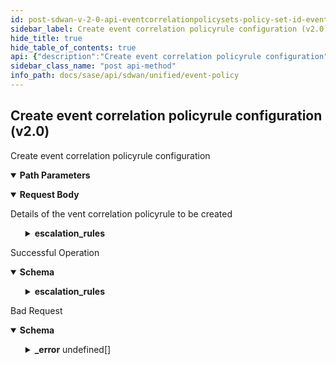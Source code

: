```yaml
---
id: post-sdwan-v-2-0-api-eventcorrelationpolicysets-policy-set-id-eventcorrelationpolicyrules
sidebar_label: Create event correlation policyrule configuration (v2.0)
hide_title: true
hide_table_of_contents: true
api: {"description":"Create event correlation policyrule configuration","operationId":"post-sdwan-v2.0-api-eventcorrelationpolicysets-policy_set_id-eventcorrelationpolicyrules","parameters":[{"description":"Policyset Id","in":"path","name":"policy_set_id","required":true,"schema":{"description":"Policy Set Id","type":"string"}}],"requestBody":{"content":{"application/json":{"schema":{"properties":{"description":{"description":"Description: Size(max = 256, error = DESCRIPTION_EXCEEDS_LIMIT: Description length exceeds limit, min = 0) ","type":"string"},"enabled":{"description":"Enabled","type":"boolean"},"end_time":{"description":"End Time","format":"int64","type":"integer"},"escalation_rules":{"description":"Escalation Rules: Valid Valid ","properties":{"flap_rule":{"description":"Flap Rule: Valid ","properties":{"flap_duration":{"description":"Flap Duration: Min(error = EVENT_CORRELATION_RULE_INVALID_FLAP_DURATION_MIN_VALUE: Flap duration cannot be less than 5 minutes, value = 5L) Max(error = EVENT_CORRELATION_RULE_INVALID_FLAP_DURATION_MAX_VALUE: Flap duration cannot be more than 10080 minutes(a week), value = 10080L) ","type":"integer"},"flap_rate":{"description":"Flap Rate: Min(error = FLAP_RULE_INVALID_FLAP_COUNT_MIN_VALUE: Flap count cannot be lower than 2., value = 2L) Max(error = FLAP_RULE_INVALID_FLAP_COUNT_MAX_VALUE: Flap count cannot be higher than 512., value = 512L) ","type":"integer"}}},"standing_rule":{"description":"Standing Rule: Valid ","properties":{"priority":{"description":"Priority: ValidateEnum(enumClass = classOf[EventPriority], error = EVENT_CORRELATION_RULE_INVALID_STANDING_FOR_PRIORITY: Invalid standing for priority specified for rule., nullAllowed = false) ","enum":["p1","p2","p3","p4","p5","none"],"type":"string"},"standing_for":{"description":"Standing For: Min(error = EVENT_CORRELATION_RULE_INVALID_STANDING_FOR_MIN_VALUE: Standing for duration cannot be less than 5 minutes, value = 5L) Max(error = EVENT_CORRELATION_RULE_INVALID_STANDING_FOR_MAX_VALUE: Standing for duration cannot be more than 10080 minutes(a week), value = 10080L) ","type":"integer"}},"required":["priority"]}}},"event_codes":{"description":"Event Codes: ListEnum(enumClass = classOf[EventCode], length = 0, listMaxSize = 0, message = Invalid enum string., nullAllowed = true) ","items":{"description":"Event Codes","enum":["DEVICEHW_POWER_LOST","DEVICEHW_INTERFACE_DOWN","DEVICEHW_INTERFACE_HALFDUPLEX","DEVICEHW_INTERFACE_ERRORS","DEVICEHW_DISKUTIL_PARTITIONSPACE","DEVICEHW_DISKENC_SYSTEM","DEVICEHW_MEMUTIL_SWAPSPACE","DEVICESW_GENERAL_PROCESSRESTART","DEVICESW_GENERAL_PROCESSSTOP","DEVICESW_CRITICAL_PROCESSRESTART","DEVICESW_CRITICAL_PROCESSSTOP","DEVICESW_LICENSE_VERIFICATION_FAILED","DEVICESW_MONITOR_DISABLED","DEVICESW_SYSTEM_BOOT","DEVICESW_TOKEN_VERIFICATION_FAILED","DEVICESW_IMAGE_UNSUPPORTED","DEVICESW_DHCPSERVER_RESTART","DEVICESW_DHCPRELAY_RESTART","DEVICESW_DHCPSERVER_ERRORS","DEVICESW_SNMP_AGENT_RESTART","DEVICESW_SNMP_AGENT_FAILED_TO_START","DEVICESW_SYSLOGSERVERS_DOWN","DEVICESW_NTP_NO_SYNC","DEVICEIF_ADDRESS_DUPLICATE","NETWORK_VPNLINK_DOWN","NETWORK_VPNPEER_UNAVAILABLE","NETWORK_VPNPEER_UNREACHABLE","NETWORK_VPNSS_MISMATCH","NETWORK_VPNSS_UNAVAILABLE","NETWORK_VPNBFD_DOWN","NETWORK_VPNLINKCIPHERS_INCOMPATIBLE","NETWORK_DIRECTPRIVATE_DOWN","NETWORK_DIRECTINTERNET_DOWN","NETWORK_PRIVATEWAN_UNREACHABLE","NETWORK_PRIVATEWAN_DEGRADED","PEERING_EDGE_DOWN","PEERING_CORE_DOWN","PEERING_BGP_DOWN","APPLICATION_APP_UNREACHABLE","APPLICATION_IP_COLLISION","APPLICATION_UNKNOWNS_HIGH","APPLICATION_FLOWCTRL_APPUNREACHABLE","APPLICATION_FLOWCTRL_APPREACHABLE","APPLICATION_FLOWCTRL_APPWITHINSLA","APPLICATION_FLOWCTRL_APPOUTSIDESLA","OPERATOR_SIGNUP_TOKEN_DISABLED","DEVICESW_FPS_LIMIT_EXCEEDED","DEVICESW_CONCURRENT_FLOWLIMIT_EXCEEDED","SITE_CIRCUIT_ABSENT_FOR_POLICY","NETWORK_POLICY_RULE_CONFLICT","PRIORITY_POLICY_RULE_CONFLICT","APPLICATION_CUSTOM_RULE_CONFLICT","NETWORK_POLICY_RULE_DROPPED","PRIORITY_POLICY_RULE_DROPPED","DEVICESW_DISCONNECTED_FROM_CONTROLLER","SPOKEHA_STATE_UPDATE","SPOKEHA_MULTIPLE_ACTIVE_DEVICES","SPOKEHA_CLUSTER_DEGRADED","SPOKEHA_CLUSTER_DOWN","NAT_POLICY_LEGACY_ALG_CONFIG_OVERRIDE","NAT_POLICY_STATIC_NATPOOL_OVERRUN","DEVICESW_CONNTRACK_FLOWLIMIT_EXCEEDED","DEVICESW_INITIATED_CONNECTION_ON_EXCLUDED_PATH","NETWORK_ANYNETLINK_DEGRADED","NETWORK_ANYNETLINK_DOWN","CLAIMCERT_RENEWAL_RETRY_LIMIT_EXCEEDED","CLAIMCERT_RENEWAL_FAILED","CLAIMCERT_AUTO_RENEWAL_DISABLED","CLAIMCERT_RENEWALS_TOO_FREQUENT","FLAP_RATE_EXCEEDED","DEVICESW_ANALYTICS_DISCONNECTED_FROM_CONTROLLER","DEVICESW_FLOWS_DISCONNECTED_FROM_CONTROLLER","APPLICATION_PROBE_DISABLED","SITE_CONNECTIVITY_DOWN","NETWORK_STANDARD_VPN_ENDPOINT_DOWN","SECURITY_POLICY_RULE_INCOMPLETE","SITE_NETWORK_SERVICE_ABSENT_FOR_POLICY","DEVICESW_IPFIX_COLLECTORS_DOWN","SITE_CONNECTIVITY_DEGRADED","CLAIMCERT_EXPIRY_WARNING","DEVICE_CELLULAR_ROAMING","DEVICE_CELLULAR_SIM_REMOVAL","DEVICE_CELLULAR_SIM_SWITCHOVER","DEVICE_CELLULAR_SIGNAL_STRENGTH_THRESH","DEVICE_CELLULAR_INTERNAL_MODEM_ERROR","DEVICE_CELLULAR_TECH_CHANGE","DEVICE_CELLULAR_SIM_PIN_ERROR","DEVICE_CELLULAR_SIM_PUK_NEEDED","DEVICE_CELLULAR_MODEM_TEMP_HIGH","DEVICE_CELLULAR_MTU_MISMATCH","DEVICE_CELLULAR_MODEM_DETECTION_ERROR","DEVICE_CELLULAR_SIM_SECURITY_ERROR","DEVICE_CELLULAR_FIRMWARE_NOT_AVAILABLE","DEVICEHW_ION9000X722FW_OUTOFDATE","DEVICESW_APPDEF_SIGFILE_MISMATCH","SECURITY_POLICY_LIMITS_EXCEEDED","SASE_SERVICEENDPOINT_BANDWIDTH_LIMIT_EXCEEDED","SASE_SERVICEENDPOINT_BANDWIDTH_SOFT_LIMIT_EXCEEDED","VION_BANDWIDTH_LIMIT_EXCEEDED","VION_BANDWIDTH_SOFT_LIMIT_EXCEEDED","SPN_BANDWIDTH_LIMIT_EXCEEDED","SPN_BANDWIDTH_SOFT_LIMIT_EXCEEDED"],"type":"string"},"type":"array"},"id":{"description":"Id","type":"string"},"name":{"description":"Name: Required(error = NAME_REQD: Please provide resource name.) Size(max = 128, error = NAME_EXCEEDS_LIMIT: Name of the resource exceeds limit., min = 0) ","type":"string"},"priority":{"description":"Priority: ValidateEnum(enumClass = classOf[EventPriority], error = EVENT_CORRELATION_RULE_CONFIG_INVALID_PRIORITY: Invalid value for policy rule priority is specified, nullAllowed = false) ValidateEnum(enumClass = classOf[EventPriority], error = EVENT_POLICY_INVALID_PRIORITY: Invalid priority is specified for event policy, nullAllowed = false) ","enum":["p1","p2","p3","p4","p5","none"],"type":"string"},"resource_ids":{"description":"Resource Ids: ListString(allowDuplicate = false, allowEmpty = true, allowNull = true, length = 0, listMaxSize = 0, message = EVENT_CORRELATION_RULE_CONFIG_INVALID_RESOURCE_IDS, noTrim = false, regex = [0-9]{1,20}, required = false) Size(max = 128, error = EVENT_POLICY_RULE_MAX_RESOURCE_IDS: Maximum 128 resources can be configured in a rule, min = 0) ListString(allowDuplicate = false, allowEmpty = true, allowNull = true, length = 0, listMaxSize = 0, error = EVENT_POLICY_INVALID_RESOURCES: Invalid resource(s) is specified for event policy, noTrim = false, regex = [0-9]{1,30}, required = false) Size(max = 128, error = EVENT_POLICY_RULE_MAX_RESOURCE_IDS: Maximum 128 resources can be configured in a rule, min = 0) ","items":{"description":"Resource Ids","type":"string"},"type":"array"},"resource_type":{"description":"Resource Type: ValidateEnum(enumClass = classOf[ResourceType], error = EVENT_CORRELATION_RULE_CONFIG_INVALID_RESOURCE_TYPE: Invalid resource type specified, nullAllowed = true) ValidateEnum(enumClass = classOf[ResourceType], error = EVENT_POLICY_INVALID_RESOURCE_TYPE: Invalid resource type is specified for event policy, nullAllowed = true) ","enum":["site","element","anynetlink","bgppeer","interface","waninterface","networkpolicyset","prioritypolicyset","natpolicyset","securitypolicyset","appdef","serviceendpoint","cellular_module"],"type":"string"},"start_time":{"description":"Start Time","format":"int64","type":"integer"},"sub_resource_type":{"description":"Sub Resource Type: ValidateEnum(enumClass = classOf[SubResourceType], error = EVENT_CORRELATION_RULE_CONFIG_INVALID_SUB_RESOURCE_TYPE: Invalid sub resource type, nullAllowed = true) ValidateEnum(enumClass = classOf[SubResourceType], error = EVENT_POLICY_INVALID_RESOURCE_SUB_TYPE: Invalid sub resource type is specified for event policy, nullAllowed = true) ","enum":["spoke","hub","public","private"],"type":"string"},"suppress":{"description":"Suppress: ValidateEnum(enumClass = classOf[Suppress], error = EVENT_CORRELATION_RULE_CONFIG_INVALID_SUPPRESS_VALUE: Invalid suppress value, nullAllowed = false) ValidateEnum(enumClass = classOf[Suppress], error = EVENT_POLICY_INVALID_SUPPRESS: Invalid suppress value is specified for event policy, nullAllowed = false) ","enum":["yes","no","none"],"type":"string"},"tags":{"description":"Tags: ListString(allowDuplicate = false, allowEmpty = true, allowNull = true, length = 128, listMaxSize = 10, error = INVALID_TAG: Maximum 10 Unique tags of length 1024 each are allowed, noTrim = false, regex = [^,\\\\s]+, required = false) ","items":{"description":"Tags","type":"string"},"type":"array"}},"required":["priority","suppress","name"]}}},"description":"Details of the vent correlation policyrule to be created"},"responses":{"200":{"content":{"application/json":{"schema":{"properties":{"description":{"description":"Description: Size(max = 256, error = DESCRIPTION_EXCEEDS_LIMIT: Description length exceeds limit, min = 0) ","type":"string"},"enabled":{"description":"Enabled","type":"boolean"},"end_time":{"description":"End Time","format":"int64","type":"integer"},"escalation_rules":{"description":"Escalation Rules: JsonInclude(content = ALWAYS, contentFilter = classOf[Void], value = ALWAYS, valueFilter = classOf[Void]) Valid ","properties":{"flap_rule":{"description":"Flap Rule: Valid ","properties":{"flap_duration":{"description":"Flap Duration: Min(error = EVENT_CORRELATION_RULE_INVALID_FLAP_DURATION_MIN_VALUE: Flap duration cannot be less than 5 minutes, value = 5L) Max(error = EVENT_CORRELATION_RULE_INVALID_FLAP_DURATION_MAX_VALUE: Flap duration cannot be more than 10080 minutes(a week), value = 10080L) ","type":"integer"},"flap_rate":{"description":"Flap Rate: Min(error = FLAP_RULE_INVALID_FLAP_COUNT_MIN_VALUE: Flap count cannot be lower than 2., value = 2L) Max(error = FLAP_RULE_INVALID_FLAP_COUNT_MAX_VALUE: Flap count cannot be higher than 512., value = 512L) ","type":"integer"}}},"standing_rule":{"description":"Standing Rule: Valid ","properties":{"priority":{"description":"Priority: ValidateEnum(enumClass = classOf[EventPriority], error = EVENT_CORRELATION_RULE_INVALID_STANDING_FOR_PRIORITY: Invalid standing for priority specified for rule., nullAllowed = false) ","enum":["p1","p2","p3","p4","p5","none"],"type":"string"},"standing_for":{"description":"Standing For: Min(error = EVENT_CORRELATION_RULE_INVALID_STANDING_FOR_MIN_VALUE: Standing for duration cannot be less than 5 minutes, value = 5L) Max(error = EVENT_CORRELATION_RULE_INVALID_STANDING_FOR_MAX_VALUE: Standing for duration cannot be more than 10080 minutes(a week), value = 10080L) ","type":"integer"}},"required":["priority"]}}},"event_codes":{"description":"Event Codes","items":{"description":"Event Codes","enum":["DEVICEHW_POWER_LOST","DEVICEHW_INTERFACE_DOWN","DEVICEHW_INTERFACE_HALFDUPLEX","DEVICEHW_INTERFACE_ERRORS","DEVICEHW_DISKUTIL_PARTITIONSPACE","DEVICEHW_DISKENC_SYSTEM","DEVICEHW_MEMUTIL_SWAPSPACE","DEVICESW_GENERAL_PROCESSRESTART","DEVICESW_GENERAL_PROCESSSTOP","DEVICESW_CRITICAL_PROCESSRESTART","DEVICESW_CRITICAL_PROCESSSTOP","DEVICESW_LICENSE_VERIFICATION_FAILED","DEVICESW_MONITOR_DISABLED","DEVICESW_SYSTEM_BOOT","DEVICESW_TOKEN_VERIFICATION_FAILED","DEVICESW_IMAGE_UNSUPPORTED","DEVICESW_DHCPSERVER_RESTART","DEVICESW_DHCPRELAY_RESTART","DEVICESW_DHCPSERVER_ERRORS","DEVICESW_SNMP_AGENT_RESTART","DEVICESW_SNMP_AGENT_FAILED_TO_START","DEVICESW_SYSLOGSERVERS_DOWN","DEVICESW_NTP_NO_SYNC","DEVICEIF_ADDRESS_DUPLICATE","NETWORK_VPNLINK_DOWN","NETWORK_VPNPEER_UNAVAILABLE","NETWORK_VPNPEER_UNREACHABLE","NETWORK_VPNSS_MISMATCH","NETWORK_VPNSS_UNAVAILABLE","NETWORK_VPNBFD_DOWN","NETWORK_VPNLINKCIPHERS_INCOMPATIBLE","NETWORK_DIRECTPRIVATE_DOWN","NETWORK_DIRECTINTERNET_DOWN","NETWORK_PRIVATEWAN_UNREACHABLE","NETWORK_PRIVATEWAN_DEGRADED","PEERING_EDGE_DOWN","PEERING_CORE_DOWN","PEERING_BGP_DOWN","APPLICATION_APP_UNREACHABLE","APPLICATION_IP_COLLISION","APPLICATION_UNKNOWNS_HIGH","APPLICATION_FLOWCTRL_APPUNREACHABLE","APPLICATION_FLOWCTRL_APPREACHABLE","APPLICATION_FLOWCTRL_APPWITHINSLA","APPLICATION_FLOWCTRL_APPOUTSIDESLA","OPERATOR_SIGNUP_TOKEN_DISABLED","DEVICESW_FPS_LIMIT_EXCEEDED","DEVICESW_CONCURRENT_FLOWLIMIT_EXCEEDED","SITE_CIRCUIT_ABSENT_FOR_POLICY","NETWORK_POLICY_RULE_CONFLICT","PRIORITY_POLICY_RULE_CONFLICT","APPLICATION_CUSTOM_RULE_CONFLICT","NETWORK_POLICY_RULE_DROPPED","PRIORITY_POLICY_RULE_DROPPED","DEVICESW_DISCONNECTED_FROM_CONTROLLER","SPOKEHA_STATE_UPDATE","SPOKEHA_MULTIPLE_ACTIVE_DEVICES","SPOKEHA_CLUSTER_DEGRADED","SPOKEHA_CLUSTER_DOWN","NAT_POLICY_LEGACY_ALG_CONFIG_OVERRIDE","NAT_POLICY_STATIC_NATPOOL_OVERRUN","DEVICESW_CONNTRACK_FLOWLIMIT_EXCEEDED","DEVICESW_INITIATED_CONNECTION_ON_EXCLUDED_PATH","NETWORK_ANYNETLINK_DEGRADED","NETWORK_ANYNETLINK_DOWN","CLAIMCERT_RENEWAL_RETRY_LIMIT_EXCEEDED","CLAIMCERT_RENEWAL_FAILED","CLAIMCERT_AUTO_RENEWAL_DISABLED","CLAIMCERT_RENEWALS_TOO_FREQUENT","FLAP_RATE_EXCEEDED","DEVICESW_ANALYTICS_DISCONNECTED_FROM_CONTROLLER","DEVICESW_FLOWS_DISCONNECTED_FROM_CONTROLLER","APPLICATION_PROBE_DISABLED","SITE_CONNECTIVITY_DOWN","NETWORK_STANDARD_VPN_ENDPOINT_DOWN","SECURITY_POLICY_RULE_INCOMPLETE","SITE_NETWORK_SERVICE_ABSENT_FOR_POLICY","DEVICESW_IPFIX_COLLECTORS_DOWN","SITE_CONNECTIVITY_DEGRADED","CLAIMCERT_EXPIRY_WARNING","DEVICE_CELLULAR_ROAMING","DEVICE_CELLULAR_SIM_REMOVAL","DEVICE_CELLULAR_SIM_SWITCHOVER","DEVICE_CELLULAR_SIGNAL_STRENGTH_THRESH","DEVICE_CELLULAR_INTERNAL_MODEM_ERROR","DEVICE_CELLULAR_TECH_CHANGE","DEVICE_CELLULAR_SIM_PIN_ERROR","DEVICE_CELLULAR_SIM_PUK_NEEDED","DEVICE_CELLULAR_MODEM_TEMP_HIGH","DEVICE_CELLULAR_MTU_MISMATCH","DEVICE_CELLULAR_MODEM_DETECTION_ERROR","DEVICE_CELLULAR_SIM_SECURITY_ERROR","DEVICE_CELLULAR_FIRMWARE_NOT_AVAILABLE","DEVICEHW_ION9000X722FW_OUTOFDATE","DEVICESW_APPDEF_SIGFILE_MISMATCH","SECURITY_POLICY_LIMITS_EXCEEDED","SASE_SERVICEENDPOINT_BANDWIDTH_LIMIT_EXCEEDED","SASE_SERVICEENDPOINT_BANDWIDTH_SOFT_LIMIT_EXCEEDED","VION_BANDWIDTH_LIMIT_EXCEEDED","VION_BANDWIDTH_SOFT_LIMIT_EXCEEDED","SPN_BANDWIDTH_LIMIT_EXCEEDED","SPN_BANDWIDTH_SOFT_LIMIT_EXCEEDED"],"type":"string"},"type":"array"},"id":{"description":"Id","type":"string"},"name":{"description":"Name: Required(error = NAME_REQD: Please provide resource name.) Size(max = 128, error = NAME_EXCEEDS_LIMIT: Name of the resource exceeds limit., min = 0) ","type":"string"},"priority":{"description":"Priority: ValidateEnum(enumClass = classOf[EventPriority], error = EVENT_POLICY_INVALID_PRIORITY: Invalid priority is specified for event policy, nullAllowed = false) ","enum":["p1","p2","p3","p4","p5","none"],"type":"string"},"resource_ids":{"description":"Resource Ids: ListString(allowDuplicate = false, allowEmpty = true, allowNull = true, length = 0, listMaxSize = 0, error = EVENT_POLICY_INVALID_RESOURCES: Invalid resource(s) is specified for event policy, noTrim = false, regex = [0-9]{1,30}, required = false) Size(max = 128, error = EVENT_POLICY_RULE_MAX_RESOURCE_IDS: Maximum 128 resources can be configured in a rule, min = 0) ","items":{"description":"Resource Ids","type":"string"},"type":"array"},"resource_type":{"description":"Resource Type: ValidateEnum(enumClass = classOf[ResourceType], error = EVENT_POLICY_INVALID_RESOURCE_TYPE: Invalid resource type is specified for event policy, nullAllowed = true) ","enum":["site","element","anynetlink","bgppeer","interface","waninterface","networkpolicyset","prioritypolicyset","natpolicyset","securitypolicyset","appdef","serviceendpoint","cellular_module"],"type":"string"},"start_time":{"description":"Start Time","format":"int64","type":"integer"},"sub_resource_type":{"description":"Sub Resource Type: ValidateEnum(enumClass = classOf[SubResourceType], error = EVENT_POLICY_INVALID_RESOURCE_SUB_TYPE: Invalid sub resource type is specified for event policy, nullAllowed = true) ","enum":["spoke","hub","public","private"],"type":"string"},"suppress":{"description":"Suppress: ValidateEnum(enumClass = classOf[Suppress], error = EVENT_POLICY_INVALID_SUPPRESS: Invalid suppress value is specified for event policy, nullAllowed = false) ","enum":["yes","no","none"],"type":"string"},"tags":{"description":"Tags: ListString(allowDuplicate = false, allowEmpty = true, allowNull = true, length = 128, listMaxSize = 10, error = INVALID_TAG: Maximum 10 Unique tags of length 1024 each are allowed, noTrim = false, regex = [^,\\\\s]+, required = false) ","items":{"description":"Tags","type":"string"},"type":"array"}},"required":["priority","suppress","name"]}}},"description":"Successful Operation"},"400":{"content":{"application/json":{"example":{"value":{"_error":[{"code":"INVALID_JSON_EXTRA_ATTRIBUTE"},{"code":"EVENT_POLICY_INVALID_RESOURCES"},{"code":"EVENT_POLICY_INVALID_PRIORITY"},{"code":"EVENT_POLICY_INVALID_SUPPRESS"},{"code":"EVENT_POLICY_INVALID_RESOURCE_SUB_TYPE"},{"code":"EVENT_POLICY_RULE_MAX_RESOURCE_IDS"},{"code":"EVENT_POLICY_INVALID_RESOURCE_TYPE"}]}},"schema":{"properties":{"_error":{"items":{"properties":{"code":{"type":"string"},"message":{"type":"string"}}},"type":"array"}}}}},"description":"Bad Request"}},"tags":["Event Policy"],"method":"post","path":"/sdwan/v2.0/api/eventcorrelationpolicysets/{policy_set_id}/eventcorrelationpolicyrules","jsonRequestBodyExample":{"description":"string","enabled":true,"end_time":0,"escalation_rules":{"flap_rule":{"flap_duration":0,"flap_rate":0},"standing_rule":{"priority":"p1","standing_for":0}},"event_codes":["DEVICEHW_POWER_LOST"],"id":"string","name":"string","priority":"p1","resource_ids":["string"],"resource_type":"site","start_time":0,"sub_resource_type":"spoke","suppress":"yes","tags":["string"]},"info":{"contact":{},"description":"List of APIs used to manage the event policy rules that inlcude managing of event correlation policy rules and sets and querying of the rules and sets.","title":"Event Policy","version":"Latest"},"postman":{"name":"Create event correlation policyrule configuration (v2.0)","description":{"content":"Create event correlation policyrule configuration","type":"text/plain"},"url":{"path":["sdwan","v2.0","api","eventcorrelationpolicysets",":policy_set_id","eventcorrelationpolicyrules"],"host":["{{baseUrl}}"],"query":[],"variable":[{"disabled":false,"description":{"content":"(Required) Policyset Id","type":"text/plain"},"type":"any","value":"","key":"policy_set_id"}]},"header":[{"key":"Content-Type","value":"application/json"},{"key":"Accept","value":"application/json"}],"method":"POST","body":{"mode":"raw","raw":"\"\"","options":{"raw":{"language":"json"}}}}}
sidebar_class_name: "post api-method"
info_path: docs/sase/api/sdwan/unified/event-policy
---
```



## Create event correlation policyrule configuration (v2.0)



Create event correlation policyrule configuration

<details style={{"marginBottom":"1rem"}} data-collapsed={false} open={true}><summary style={{}}><strong>Path Parameters</strong></summary><div><ul><ParamsItem className={"paramsItem"} param={{"description":"Policyset Id","in":"path","name":"policy_set_id","required":true,"schema":{"description":"Policy Set Id","type":"string"}}}></ParamsItem></ul></div></details><MimeTabs><TabItem label={"application/json"} value={"application/json-schema"}><details style={{}} data-collapsed={false} open={true}><summary style={{"textAlign":"left"}}><strong>Request Body</strong></summary><div style={{"textAlign":"left","marginLeft":"1rem"}}><div style={{"marginTop":"1rem","marginBottom":"1rem"}}>

Details of the vent correlation policyrule to be created

</div></div><ul style={{"marginLeft":"1rem"}}><SchemaItem collapsible={false} name={"description"} required={false} schemaDescription={"Description: Size(max = 256, error = DESCRIPTION_EXCEEDS_LIMIT: Description length exceeds limit, min = 0) "} schemaName={"string"} qualifierMessage={undefined} defaultValue={undefined}></SchemaItem><SchemaItem collapsible={false} name={"enabled"} required={false} schemaDescription={"Enabled"} schemaName={"boolean"} qualifierMessage={undefined} defaultValue={undefined}></SchemaItem><SchemaItem collapsible={false} name={"end_time"} required={false} schemaDescription={"End Time"} schemaName={"int64"} qualifierMessage={undefined} defaultValue={undefined}></SchemaItem><SchemaItem collapsible={true} className={"schemaItem"}><details style={{}}><summary style={{}}><strong>escalation_rules</strong><span style={{"opacity":"0.6"}}> </span></summary><div style={{"marginLeft":"1rem"}}><div style={{"marginTop":".5rem","marginBottom":".5rem"}}>

Escalation Rules: Valid Valid 

</div><SchemaItem collapsible={true} className={"schemaItem"}><details style={{}}><summary style={{}}><strong>flap_rule</strong><span style={{"opacity":"0.6"}}> </span></summary><div style={{"marginLeft":"1rem"}}><div style={{"marginTop":".5rem","marginBottom":".5rem"}}>

Flap Rule: Valid 

</div><SchemaItem collapsible={false} name={"flap_duration"} required={false} schemaDescription={"Flap Duration: Min(error = EVENT_CORRELATION_RULE_INVALID_FLAP_DURATION_MIN_VALUE: Flap duration cannot be less than 5 minutes, value = 5L) Max(error = EVENT_CORRELATION_RULE_INVALID_FLAP_DURATION_MAX_VALUE: Flap duration cannot be more than 10080 minutes(a week), value = 10080L) "} schemaName={"integer"} qualifierMessage={undefined} defaultValue={undefined}></SchemaItem><SchemaItem collapsible={false} name={"flap_rate"} required={false} schemaDescription={"Flap Rate: Min(error = FLAP_RULE_INVALID_FLAP_COUNT_MIN_VALUE: Flap count cannot be lower than 2., value = 2L) Max(error = FLAP_RULE_INVALID_FLAP_COUNT_MAX_VALUE: Flap count cannot be higher than 512., value = 512L) "} schemaName={"integer"} qualifierMessage={undefined} defaultValue={undefined}></SchemaItem></div></details></SchemaItem><SchemaItem collapsible={true} className={"schemaItem"}><details style={{}}><summary style={{}}><strong>standing_rule</strong><span style={{"opacity":"0.6"}}> </span></summary><div style={{"marginLeft":"1rem"}}><div style={{"marginTop":".5rem","marginBottom":".5rem"}}>

Standing Rule: Valid 

</div><SchemaItem collapsible={false} name={"priority"} required={true} schemaDescription={"Priority: ValidateEnum(enumClass = classOf[EventPriority], error = EVENT_CORRELATION_RULE_INVALID_STANDING_FOR_PRIORITY: Invalid standing for priority specified for rule., nullAllowed = false) "} schemaName={"string"} qualifierMessage={"**Possible values:** [`p1`, `p2`, `p3`, `p4`, `p5`, `none`]"} defaultValue={undefined}></SchemaItem><SchemaItem collapsible={false} name={"standing_for"} required={false} schemaDescription={"Standing For: Min(error = EVENT_CORRELATION_RULE_INVALID_STANDING_FOR_MIN_VALUE: Standing for duration cannot be less than 5 minutes, value = 5L) Max(error = EVENT_CORRELATION_RULE_INVALID_STANDING_FOR_MAX_VALUE: Standing for duration cannot be more than 10080 minutes(a week), value = 10080L) "} schemaName={"integer"} qualifierMessage={undefined} defaultValue={undefined}></SchemaItem></div></details></SchemaItem></div></details></SchemaItem><SchemaItem collapsible={false} name={"event_codes"} required={false} schemaDescription={"Event Codes: ListEnum(enumClass = classOf[EventCode], length = 0, listMaxSize = 0, message = Invalid enum string., nullAllowed = true) "} schemaName={"string[]"} qualifierMessage={"**Possible values:** [`DEVICEHW_POWER_LOST`, `DEVICEHW_INTERFACE_DOWN`, `DEVICEHW_INTERFACE_HALFDUPLEX`, `DEVICEHW_INTERFACE_ERRORS`, `DEVICEHW_DISKUTIL_PARTITIONSPACE`, `DEVICEHW_DISKENC_SYSTEM`, `DEVICEHW_MEMUTIL_SWAPSPACE`, `DEVICESW_GENERAL_PROCESSRESTART`, `DEVICESW_GENERAL_PROCESSSTOP`, `DEVICESW_CRITICAL_PROCESSRESTART`, `DEVICESW_CRITICAL_PROCESSSTOP`, `DEVICESW_LICENSE_VERIFICATION_FAILED`, `DEVICESW_MONITOR_DISABLED`, `DEVICESW_SYSTEM_BOOT`, `DEVICESW_TOKEN_VERIFICATION_FAILED`, `DEVICESW_IMAGE_UNSUPPORTED`, `DEVICESW_DHCPSERVER_RESTART`, `DEVICESW_DHCPRELAY_RESTART`, `DEVICESW_DHCPSERVER_ERRORS`, `DEVICESW_SNMP_AGENT_RESTART`, `DEVICESW_SNMP_AGENT_FAILED_TO_START`, `DEVICESW_SYSLOGSERVERS_DOWN`, `DEVICESW_NTP_NO_SYNC`, `DEVICEIF_ADDRESS_DUPLICATE`, `NETWORK_VPNLINK_DOWN`, `NETWORK_VPNPEER_UNAVAILABLE`, `NETWORK_VPNPEER_UNREACHABLE`, `NETWORK_VPNSS_MISMATCH`, `NETWORK_VPNSS_UNAVAILABLE`, `NETWORK_VPNBFD_DOWN`, `NETWORK_VPNLINKCIPHERS_INCOMPATIBLE`, `NETWORK_DIRECTPRIVATE_DOWN`, `NETWORK_DIRECTINTERNET_DOWN`, `NETWORK_PRIVATEWAN_UNREACHABLE`, `NETWORK_PRIVATEWAN_DEGRADED`, `PEERING_EDGE_DOWN`, `PEERING_CORE_DOWN`, `PEERING_BGP_DOWN`, `APPLICATION_APP_UNREACHABLE`, `APPLICATION_IP_COLLISION`, `APPLICATION_UNKNOWNS_HIGH`, `APPLICATION_FLOWCTRL_APPUNREACHABLE`, `APPLICATION_FLOWCTRL_APPREACHABLE`, `APPLICATION_FLOWCTRL_APPWITHINSLA`, `APPLICATION_FLOWCTRL_APPOUTSIDESLA`, `OPERATOR_SIGNUP_TOKEN_DISABLED`, `DEVICESW_FPS_LIMIT_EXCEEDED`, `DEVICESW_CONCURRENT_FLOWLIMIT_EXCEEDED`, `SITE_CIRCUIT_ABSENT_FOR_POLICY`, `NETWORK_POLICY_RULE_CONFLICT`, `PRIORITY_POLICY_RULE_CONFLICT`, `APPLICATION_CUSTOM_RULE_CONFLICT`, `NETWORK_POLICY_RULE_DROPPED`, `PRIORITY_POLICY_RULE_DROPPED`, `DEVICESW_DISCONNECTED_FROM_CONTROLLER`, `SPOKEHA_STATE_UPDATE`, `SPOKEHA_MULTIPLE_ACTIVE_DEVICES`, `SPOKEHA_CLUSTER_DEGRADED`, `SPOKEHA_CLUSTER_DOWN`, `NAT_POLICY_LEGACY_ALG_CONFIG_OVERRIDE`, `NAT_POLICY_STATIC_NATPOOL_OVERRUN`, `DEVICESW_CONNTRACK_FLOWLIMIT_EXCEEDED`, `DEVICESW_INITIATED_CONNECTION_ON_EXCLUDED_PATH`, `NETWORK_ANYNETLINK_DEGRADED`, `NETWORK_ANYNETLINK_DOWN`, `CLAIMCERT_RENEWAL_RETRY_LIMIT_EXCEEDED`, `CLAIMCERT_RENEWAL_FAILED`, `CLAIMCERT_AUTO_RENEWAL_DISABLED`, `CLAIMCERT_RENEWALS_TOO_FREQUENT`, `FLAP_RATE_EXCEEDED`, `DEVICESW_ANALYTICS_DISCONNECTED_FROM_CONTROLLER`, `DEVICESW_FLOWS_DISCONNECTED_FROM_CONTROLLER`, `APPLICATION_PROBE_DISABLED`, `SITE_CONNECTIVITY_DOWN`, `NETWORK_STANDARD_VPN_ENDPOINT_DOWN`, `SECURITY_POLICY_RULE_INCOMPLETE`, `SITE_NETWORK_SERVICE_ABSENT_FOR_POLICY`, `DEVICESW_IPFIX_COLLECTORS_DOWN`, `SITE_CONNECTIVITY_DEGRADED`, `CLAIMCERT_EXPIRY_WARNING`, `DEVICE_CELLULAR_ROAMING`, `DEVICE_CELLULAR_SIM_REMOVAL`, `DEVICE_CELLULAR_SIM_SWITCHOVER`, `DEVICE_CELLULAR_SIGNAL_STRENGTH_THRESH`, `DEVICE_CELLULAR_INTERNAL_MODEM_ERROR`, `DEVICE_CELLULAR_TECH_CHANGE`, `DEVICE_CELLULAR_SIM_PIN_ERROR`, `DEVICE_CELLULAR_SIM_PUK_NEEDED`, `DEVICE_CELLULAR_MODEM_TEMP_HIGH`, `DEVICE_CELLULAR_MTU_MISMATCH`, `DEVICE_CELLULAR_MODEM_DETECTION_ERROR`, `DEVICE_CELLULAR_SIM_SECURITY_ERROR`, `DEVICE_CELLULAR_FIRMWARE_NOT_AVAILABLE`, `DEVICEHW_ION9000X722FW_OUTOFDATE`, `DEVICESW_APPDEF_SIGFILE_MISMATCH`, `SECURITY_POLICY_LIMITS_EXCEEDED`, `SASE_SERVICEENDPOINT_BANDWIDTH_LIMIT_EXCEEDED`, `SASE_SERVICEENDPOINT_BANDWIDTH_SOFT_LIMIT_EXCEEDED`, `VION_BANDWIDTH_LIMIT_EXCEEDED`, `VION_BANDWIDTH_SOFT_LIMIT_EXCEEDED`, `SPN_BANDWIDTH_LIMIT_EXCEEDED`, `SPN_BANDWIDTH_SOFT_LIMIT_EXCEEDED`]"} defaultValue={undefined}></SchemaItem><SchemaItem collapsible={false} name={"id"} required={false} schemaDescription={"Id"} schemaName={"string"} qualifierMessage={undefined} defaultValue={undefined}></SchemaItem><SchemaItem collapsible={false} name={"name"} required={true} schemaDescription={"Name: Required(error = NAME_REQD: Please provide resource name.) Size(max = 128, error = NAME_EXCEEDS_LIMIT: Name of the resource exceeds limit., min = 0) "} schemaName={"string"} qualifierMessage={undefined} defaultValue={undefined}></SchemaItem><SchemaItem collapsible={false} name={"priority"} required={true} schemaDescription={"Priority: ValidateEnum(enumClass = classOf[EventPriority], error = EVENT_CORRELATION_RULE_CONFIG_INVALID_PRIORITY: Invalid value for policy rule priority is specified, nullAllowed = false) ValidateEnum(enumClass = classOf[EventPriority], error = EVENT_POLICY_INVALID_PRIORITY: Invalid priority is specified for event policy, nullAllowed = false) "} schemaName={"string"} qualifierMessage={"**Possible values:** [`p1`, `p2`, `p3`, `p4`, `p5`, `none`]"} defaultValue={undefined}></SchemaItem><SchemaItem collapsible={false} name={"resource_ids"} required={false} schemaDescription={"Resource Ids: ListString(allowDuplicate = false, allowEmpty = true, allowNull = true, length = 0, listMaxSize = 0, message = EVENT_CORRELATION_RULE_CONFIG_INVALID_RESOURCE_IDS, noTrim = false, regex = [0-9]{1,20}, required = false) Size(max = 128, error = EVENT_POLICY_RULE_MAX_RESOURCE_IDS: Maximum 128 resources can be configured in a rule, min = 0) ListString(allowDuplicate = false, allowEmpty = true, allowNull = true, length = 0, listMaxSize = 0, error = EVENT_POLICY_INVALID_RESOURCES: Invalid resource(s) is specified for event policy, noTrim = false, regex = [0-9]{1,30}, required = false) Size(max = 128, error = EVENT_POLICY_RULE_MAX_RESOURCE_IDS: Maximum 128 resources can be configured in a rule, min = 0) "} schemaName={"string[]"} qualifierMessage={undefined} defaultValue={undefined}></SchemaItem><SchemaItem collapsible={false} name={"resource_type"} required={false} schemaDescription={"Resource Type: ValidateEnum(enumClass = classOf[ResourceType], error = EVENT_CORRELATION_RULE_CONFIG_INVALID_RESOURCE_TYPE: Invalid resource type specified, nullAllowed = true) ValidateEnum(enumClass = classOf[ResourceType], error = EVENT_POLICY_INVALID_RESOURCE_TYPE: Invalid resource type is specified for event policy, nullAllowed = true) "} schemaName={"string"} qualifierMessage={"**Possible values:** [`site`, `element`, `anynetlink`, `bgppeer`, `interface`, `waninterface`, `networkpolicyset`, `prioritypolicyset`, `natpolicyset`, `securitypolicyset`, `appdef`, `serviceendpoint`, `cellular_module`]"} defaultValue={undefined}></SchemaItem><SchemaItem collapsible={false} name={"start_time"} required={false} schemaDescription={"Start Time"} schemaName={"int64"} qualifierMessage={undefined} defaultValue={undefined}></SchemaItem><SchemaItem collapsible={false} name={"sub_resource_type"} required={false} schemaDescription={"Sub Resource Type: ValidateEnum(enumClass = classOf[SubResourceType], error = EVENT_CORRELATION_RULE_CONFIG_INVALID_SUB_RESOURCE_TYPE: Invalid sub resource type, nullAllowed = true) ValidateEnum(enumClass = classOf[SubResourceType], error = EVENT_POLICY_INVALID_RESOURCE_SUB_TYPE: Invalid sub resource type is specified for event policy, nullAllowed = true) "} schemaName={"string"} qualifierMessage={"**Possible values:** [`spoke`, `hub`, `public`, `private`]"} defaultValue={undefined}></SchemaItem><SchemaItem collapsible={false} name={"suppress"} required={true} schemaDescription={"Suppress: ValidateEnum(enumClass = classOf[Suppress], error = EVENT_CORRELATION_RULE_CONFIG_INVALID_SUPPRESS_VALUE: Invalid suppress value, nullAllowed = false) ValidateEnum(enumClass = classOf[Suppress], error = EVENT_POLICY_INVALID_SUPPRESS: Invalid suppress value is specified for event policy, nullAllowed = false) "} schemaName={"string"} qualifierMessage={"**Possible values:** [`yes`, `no`, `none`]"} defaultValue={undefined}></SchemaItem><SchemaItem collapsible={false} name={"tags"} required={false} schemaDescription={"Tags: ListString(allowDuplicate = false, allowEmpty = true, allowNull = true, length = 128, listMaxSize = 10, error = INVALID_TAG: Maximum 10 Unique tags of length 1024 each are allowed, noTrim = false, regex = [^,\\\\s]+, required = false) "} schemaName={"string[]"} qualifierMessage={undefined} defaultValue={undefined}></SchemaItem></ul></details></TabItem></MimeTabs><div><ApiTabs><TabItem label={"200"} value={"200"}><div>

Successful Operation

</div><div><MimeTabs groupId={"mime-type"}><TabItem label={"application/json"} value={"application/json"}><SchemaTabs groupId={"schema-tabs"}><TabTtem label={"Schema"} value={"Schema"}><details style={{}} data-collapsed={false} open={true}><summary style={{"textAlign":"left"}}><strong>Schema</strong></summary><div style={{"textAlign":"left","marginLeft":"1rem"}}></div><ul style={{"marginLeft":"1rem"}}><SchemaItem collapsible={false} name={"description"} required={false} schemaDescription={"Description: Size(max = 256, error = DESCRIPTION_EXCEEDS_LIMIT: Description length exceeds limit, min = 0) "} schemaName={"string"} qualifierMessage={undefined} defaultValue={undefined}></SchemaItem><SchemaItem collapsible={false} name={"enabled"} required={false} schemaDescription={"Enabled"} schemaName={"boolean"} qualifierMessage={undefined} defaultValue={undefined}></SchemaItem><SchemaItem collapsible={false} name={"end_time"} required={false} schemaDescription={"End Time"} schemaName={"int64"} qualifierMessage={undefined} defaultValue={undefined}></SchemaItem><SchemaItem collapsible={true} className={"schemaItem"}><details style={{}}><summary style={{}}><strong>escalation_rules</strong><span style={{"opacity":"0.6"}}> </span></summary><div style={{"marginLeft":"1rem"}}><div style={{"marginTop":".5rem","marginBottom":".5rem"}}>

Escalation Rules: JsonInclude(content = ALWAYS, contentFilter = classOf[Void], value = ALWAYS, valueFilter = classOf[Void]) Valid 

</div><SchemaItem collapsible={true} className={"schemaItem"}><details style={{}}><summary style={{}}><strong>flap_rule</strong><span style={{"opacity":"0.6"}}> </span></summary><div style={{"marginLeft":"1rem"}}><div style={{"marginTop":".5rem","marginBottom":".5rem"}}>

Flap Rule: Valid 

</div><SchemaItem collapsible={false} name={"flap_duration"} required={false} schemaDescription={"Flap Duration: Min(error = EVENT_CORRELATION_RULE_INVALID_FLAP_DURATION_MIN_VALUE: Flap duration cannot be less than 5 minutes, value = 5L) Max(error = EVENT_CORRELATION_RULE_INVALID_FLAP_DURATION_MAX_VALUE: Flap duration cannot be more than 10080 minutes(a week), value = 10080L) "} schemaName={"integer"} qualifierMessage={undefined} defaultValue={undefined}></SchemaItem><SchemaItem collapsible={false} name={"flap_rate"} required={false} schemaDescription={"Flap Rate: Min(error = FLAP_RULE_INVALID_FLAP_COUNT_MIN_VALUE: Flap count cannot be lower than 2., value = 2L) Max(error = FLAP_RULE_INVALID_FLAP_COUNT_MAX_VALUE: Flap count cannot be higher than 512., value = 512L) "} schemaName={"integer"} qualifierMessage={undefined} defaultValue={undefined}></SchemaItem></div></details></SchemaItem><SchemaItem collapsible={true} className={"schemaItem"}><details style={{}}><summary style={{}}><strong>standing_rule</strong><span style={{"opacity":"0.6"}}> </span></summary><div style={{"marginLeft":"1rem"}}><div style={{"marginTop":".5rem","marginBottom":".5rem"}}>

Standing Rule: Valid 

</div><SchemaItem collapsible={false} name={"priority"} required={false} schemaDescription={"Priority: ValidateEnum(enumClass = classOf[EventPriority], error = EVENT_CORRELATION_RULE_INVALID_STANDING_FOR_PRIORITY: Invalid standing for priority specified for rule., nullAllowed = false) "} schemaName={"string"} qualifierMessage={"**Possible values:** [`p1`, `p2`, `p3`, `p4`, `p5`, `none`]"} defaultValue={undefined}></SchemaItem><SchemaItem collapsible={false} name={"standing_for"} required={false} schemaDescription={"Standing For: Min(error = EVENT_CORRELATION_RULE_INVALID_STANDING_FOR_MIN_VALUE: Standing for duration cannot be less than 5 minutes, value = 5L) Max(error = EVENT_CORRELATION_RULE_INVALID_STANDING_FOR_MAX_VALUE: Standing for duration cannot be more than 10080 minutes(a week), value = 10080L) "} schemaName={"integer"} qualifierMessage={undefined} defaultValue={undefined}></SchemaItem></div></details></SchemaItem></div></details></SchemaItem><SchemaItem collapsible={false} name={"event_codes"} required={false} schemaDescription={"Event Codes"} schemaName={"string[]"} qualifierMessage={"**Possible values:** [`DEVICEHW_POWER_LOST`, `DEVICEHW_INTERFACE_DOWN`, `DEVICEHW_INTERFACE_HALFDUPLEX`, `DEVICEHW_INTERFACE_ERRORS`, `DEVICEHW_DISKUTIL_PARTITIONSPACE`, `DEVICEHW_DISKENC_SYSTEM`, `DEVICEHW_MEMUTIL_SWAPSPACE`, `DEVICESW_GENERAL_PROCESSRESTART`, `DEVICESW_GENERAL_PROCESSSTOP`, `DEVICESW_CRITICAL_PROCESSRESTART`, `DEVICESW_CRITICAL_PROCESSSTOP`, `DEVICESW_LICENSE_VERIFICATION_FAILED`, `DEVICESW_MONITOR_DISABLED`, `DEVICESW_SYSTEM_BOOT`, `DEVICESW_TOKEN_VERIFICATION_FAILED`, `DEVICESW_IMAGE_UNSUPPORTED`, `DEVICESW_DHCPSERVER_RESTART`, `DEVICESW_DHCPRELAY_RESTART`, `DEVICESW_DHCPSERVER_ERRORS`, `DEVICESW_SNMP_AGENT_RESTART`, `DEVICESW_SNMP_AGENT_FAILED_TO_START`, `DEVICESW_SYSLOGSERVERS_DOWN`, `DEVICESW_NTP_NO_SYNC`, `DEVICEIF_ADDRESS_DUPLICATE`, `NETWORK_VPNLINK_DOWN`, `NETWORK_VPNPEER_UNAVAILABLE`, `NETWORK_VPNPEER_UNREACHABLE`, `NETWORK_VPNSS_MISMATCH`, `NETWORK_VPNSS_UNAVAILABLE`, `NETWORK_VPNBFD_DOWN`, `NETWORK_VPNLINKCIPHERS_INCOMPATIBLE`, `NETWORK_DIRECTPRIVATE_DOWN`, `NETWORK_DIRECTINTERNET_DOWN`, `NETWORK_PRIVATEWAN_UNREACHABLE`, `NETWORK_PRIVATEWAN_DEGRADED`, `PEERING_EDGE_DOWN`, `PEERING_CORE_DOWN`, `PEERING_BGP_DOWN`, `APPLICATION_APP_UNREACHABLE`, `APPLICATION_IP_COLLISION`, `APPLICATION_UNKNOWNS_HIGH`, `APPLICATION_FLOWCTRL_APPUNREACHABLE`, `APPLICATION_FLOWCTRL_APPREACHABLE`, `APPLICATION_FLOWCTRL_APPWITHINSLA`, `APPLICATION_FLOWCTRL_APPOUTSIDESLA`, `OPERATOR_SIGNUP_TOKEN_DISABLED`, `DEVICESW_FPS_LIMIT_EXCEEDED`, `DEVICESW_CONCURRENT_FLOWLIMIT_EXCEEDED`, `SITE_CIRCUIT_ABSENT_FOR_POLICY`, `NETWORK_POLICY_RULE_CONFLICT`, `PRIORITY_POLICY_RULE_CONFLICT`, `APPLICATION_CUSTOM_RULE_CONFLICT`, `NETWORK_POLICY_RULE_DROPPED`, `PRIORITY_POLICY_RULE_DROPPED`, `DEVICESW_DISCONNECTED_FROM_CONTROLLER`, `SPOKEHA_STATE_UPDATE`, `SPOKEHA_MULTIPLE_ACTIVE_DEVICES`, `SPOKEHA_CLUSTER_DEGRADED`, `SPOKEHA_CLUSTER_DOWN`, `NAT_POLICY_LEGACY_ALG_CONFIG_OVERRIDE`, `NAT_POLICY_STATIC_NATPOOL_OVERRUN`, `DEVICESW_CONNTRACK_FLOWLIMIT_EXCEEDED`, `DEVICESW_INITIATED_CONNECTION_ON_EXCLUDED_PATH`, `NETWORK_ANYNETLINK_DEGRADED`, `NETWORK_ANYNETLINK_DOWN`, `CLAIMCERT_RENEWAL_RETRY_LIMIT_EXCEEDED`, `CLAIMCERT_RENEWAL_FAILED`, `CLAIMCERT_AUTO_RENEWAL_DISABLED`, `CLAIMCERT_RENEWALS_TOO_FREQUENT`, `FLAP_RATE_EXCEEDED`, `DEVICESW_ANALYTICS_DISCONNECTED_FROM_CONTROLLER`, `DEVICESW_FLOWS_DISCONNECTED_FROM_CONTROLLER`, `APPLICATION_PROBE_DISABLED`, `SITE_CONNECTIVITY_DOWN`, `NETWORK_STANDARD_VPN_ENDPOINT_DOWN`, `SECURITY_POLICY_RULE_INCOMPLETE`, `SITE_NETWORK_SERVICE_ABSENT_FOR_POLICY`, `DEVICESW_IPFIX_COLLECTORS_DOWN`, `SITE_CONNECTIVITY_DEGRADED`, `CLAIMCERT_EXPIRY_WARNING`, `DEVICE_CELLULAR_ROAMING`, `DEVICE_CELLULAR_SIM_REMOVAL`, `DEVICE_CELLULAR_SIM_SWITCHOVER`, `DEVICE_CELLULAR_SIGNAL_STRENGTH_THRESH`, `DEVICE_CELLULAR_INTERNAL_MODEM_ERROR`, `DEVICE_CELLULAR_TECH_CHANGE`, `DEVICE_CELLULAR_SIM_PIN_ERROR`, `DEVICE_CELLULAR_SIM_PUK_NEEDED`, `DEVICE_CELLULAR_MODEM_TEMP_HIGH`, `DEVICE_CELLULAR_MTU_MISMATCH`, `DEVICE_CELLULAR_MODEM_DETECTION_ERROR`, `DEVICE_CELLULAR_SIM_SECURITY_ERROR`, `DEVICE_CELLULAR_FIRMWARE_NOT_AVAILABLE`, `DEVICEHW_ION9000X722FW_OUTOFDATE`, `DEVICESW_APPDEF_SIGFILE_MISMATCH`, `SECURITY_POLICY_LIMITS_EXCEEDED`, `SASE_SERVICEENDPOINT_BANDWIDTH_LIMIT_EXCEEDED`, `SASE_SERVICEENDPOINT_BANDWIDTH_SOFT_LIMIT_EXCEEDED`, `VION_BANDWIDTH_LIMIT_EXCEEDED`, `VION_BANDWIDTH_SOFT_LIMIT_EXCEEDED`, `SPN_BANDWIDTH_LIMIT_EXCEEDED`, `SPN_BANDWIDTH_SOFT_LIMIT_EXCEEDED`]"} defaultValue={undefined}></SchemaItem><SchemaItem collapsible={false} name={"id"} required={false} schemaDescription={"Id"} schemaName={"string"} qualifierMessage={undefined} defaultValue={undefined}></SchemaItem><SchemaItem collapsible={false} name={"name"} required={false} schemaDescription={"Name: Required(error = NAME_REQD: Please provide resource name.) Size(max = 128, error = NAME_EXCEEDS_LIMIT: Name of the resource exceeds limit., min = 0) "} schemaName={"string"} qualifierMessage={undefined} defaultValue={undefined}></SchemaItem><SchemaItem collapsible={false} name={"priority"} required={false} schemaDescription={"Priority: ValidateEnum(enumClass = classOf[EventPriority], error = EVENT_POLICY_INVALID_PRIORITY: Invalid priority is specified for event policy, nullAllowed = false) "} schemaName={"string"} qualifierMessage={"**Possible values:** [`p1`, `p2`, `p3`, `p4`, `p5`, `none`]"} defaultValue={undefined}></SchemaItem><SchemaItem collapsible={false} name={"resource_ids"} required={false} schemaDescription={"Resource Ids: ListString(allowDuplicate = false, allowEmpty = true, allowNull = true, length = 0, listMaxSize = 0, error = EVENT_POLICY_INVALID_RESOURCES: Invalid resource(s) is specified for event policy, noTrim = false, regex = [0-9]{1,30}, required = false) Size(max = 128, error = EVENT_POLICY_RULE_MAX_RESOURCE_IDS: Maximum 128 resources can be configured in a rule, min = 0) "} schemaName={"string[]"} qualifierMessage={undefined} defaultValue={undefined}></SchemaItem><SchemaItem collapsible={false} name={"resource_type"} required={false} schemaDescription={"Resource Type: ValidateEnum(enumClass = classOf[ResourceType], error = EVENT_POLICY_INVALID_RESOURCE_TYPE: Invalid resource type is specified for event policy, nullAllowed = true) "} schemaName={"string"} qualifierMessage={"**Possible values:** [`site`, `element`, `anynetlink`, `bgppeer`, `interface`, `waninterface`, `networkpolicyset`, `prioritypolicyset`, `natpolicyset`, `securitypolicyset`, `appdef`, `serviceendpoint`, `cellular_module`]"} defaultValue={undefined}></SchemaItem><SchemaItem collapsible={false} name={"start_time"} required={false} schemaDescription={"Start Time"} schemaName={"int64"} qualifierMessage={undefined} defaultValue={undefined}></SchemaItem><SchemaItem collapsible={false} name={"sub_resource_type"} required={false} schemaDescription={"Sub Resource Type: ValidateEnum(enumClass = classOf[SubResourceType], error = EVENT_POLICY_INVALID_RESOURCE_SUB_TYPE: Invalid sub resource type is specified for event policy, nullAllowed = true) "} schemaName={"string"} qualifierMessage={"**Possible values:** [`spoke`, `hub`, `public`, `private`]"} defaultValue={undefined}></SchemaItem><SchemaItem collapsible={false} name={"suppress"} required={false} schemaDescription={"Suppress: ValidateEnum(enumClass = classOf[Suppress], error = EVENT_POLICY_INVALID_SUPPRESS: Invalid suppress value is specified for event policy, nullAllowed = false) "} schemaName={"string"} qualifierMessage={"**Possible values:** [`yes`, `no`, `none`]"} defaultValue={undefined}></SchemaItem><SchemaItem collapsible={false} name={"tags"} required={false} schemaDescription={"Tags: ListString(allowDuplicate = false, allowEmpty = true, allowNull = true, length = 128, listMaxSize = 10, error = INVALID_TAG: Maximum 10 Unique tags of length 1024 each are allowed, noTrim = false, regex = [^,\\\\s]+, required = false) "} schemaName={"string[]"} qualifierMessage={undefined} defaultValue={undefined}></SchemaItem></ul></details></TabTtem></SchemaTabs></TabItem></MimeTabs></div></TabItem><TabItem label={"400"} value={"400"}><div>

Bad Request

</div><div><MimeTabs groupId={"mime-type"}><TabItem label={"application/json"} value={"application/json"}><SchemaTabs groupId={"schema-tabs"}><TabTtem label={"Schema"} value={"Schema"}><details style={{}} data-collapsed={false} open={true}><summary style={{"textAlign":"left"}}><strong>Schema</strong></summary><div style={{"textAlign":"left","marginLeft":"1rem"}}></div><ul style={{"marginLeft":"1rem"}}><SchemaItem collapsible={true} className={"schemaItem"}><details style={{}}><summary style={{}}><strong>_error</strong><span style={{"opacity":"0.6"}}> undefined[]</span></summary><div style={{"marginLeft":"1rem"}}><SchemaItem collapsible={false} name={"code"} required={false} schemaDescription={undefined} schemaName={"string"} qualifierMessage={undefined} defaultValue={undefined}></SchemaItem><SchemaItem collapsible={false} name={"message"} required={false} schemaDescription={undefined} schemaName={"string"} qualifierMessage={undefined} defaultValue={undefined}></SchemaItem></div></details></SchemaItem></ul></details></TabTtem><TabItem label={"Example"} value={"Example"}><ResponseSamples responseExample={"{\n  \"value\": {\n    \"_error\": [\n      {\n        \"code\": \"INVALID_JSON_EXTRA_ATTRIBUTE\"\n      },\n      {\n        \"code\": \"EVENT_POLICY_INVALID_RESOURCES\"\n      },\n      {\n        \"code\": \"EVENT_POLICY_INVALID_PRIORITY\"\n      },\n      {\n        \"code\": \"EVENT_POLICY_INVALID_SUPPRESS\"\n      },\n      {\n        \"code\": \"EVENT_POLICY_INVALID_RESOURCE_SUB_TYPE\"\n      },\n      {\n        \"code\": \"EVENT_POLICY_RULE_MAX_RESOURCE_IDS\"\n      },\n      {\n        \"code\": \"EVENT_POLICY_INVALID_RESOURCE_TYPE\"\n      }\n    ]\n  }\n}"}></ResponseSamples></TabItem></SchemaTabs></TabItem></MimeTabs></div></TabItem></ApiTabs></div>
      